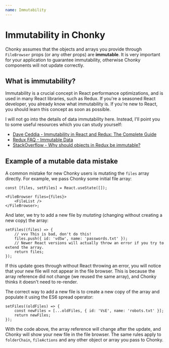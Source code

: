 ```yaml
---
name: Immutability
---
```


# Immutability in Chonky

Chonky assumes that the objects and arrays you provide through `FileBrowser` props (or
any other props) are **immutable**. It is very important for your application to
guarantee immutability, otherwise Chonky components will not update correctly.

## What is immutability?

Immutability is a crucial concept in React performance optimizations, and is used in
many React libraries, such as Redux. If you're a seasoned React developer, you
already know what immutability is. If you're new to React, you should learn this
concept as soon as possible.

I will not go into the details of data immutability here. Instead, I'll point you to
some useful resources which you can study yourself:

-   [Dave Ceddia - Immutability in React and Redux: The Complete Guide](https://daveceddia.com/react-redux-immutability-guide/)
-   [Redux FAQ - Immutable Data](https://redux.js.org/faq/immutable-data)
-   [StackOverflow - Why should objects in Redux be immutable?](https://stackoverflow.com/questions/34958775/why-should-objects-in-redux-be-immutable/34962065#34962065)

## Example of a mutable data mistake

A common mistake for new Chonky users is mutating the `files` array directly. For
example, we pass Chonky some initial file array:

```tsx
const [files, setFiles] = React.useState([]);

<FileBrowser files={files}>
    <FileList />
</FileBrowser>;
```

And later, we try to add a new file by _mutating_ (changing without creating a new copy)
the array:

```tsx
setFiles((files) => {
    // vvv This is bad, don't do this!
    files.push({ id: 'vdSw', name: 'passwords.txt' });
    // Newer React versions will actually throw an error if you try to extend the array.
    return files;
});
```

If this update goes through without React throwing an error, you will notice that your
new file will not appear in the file browser. This is because the array reference did
not change (we reused the same array), and Chonky thinks it doesn't need to re-render.

The correct way to add a new file is to create a new copy of the array and populate it
using the ES6 spread operator:

```tsx
setFiles((oldFiles) => {
    const newFiles = [...oldFiles, { id: 'VsE', name: 'robots.txt' }];
    return newFiles;
});
```

With the code above, the array reference will change after the update, and Chonky will
show your new file in the file browser. The same rules apply to `folderChain`,
`fileActions` and any other object or array you pass to Chonky.
